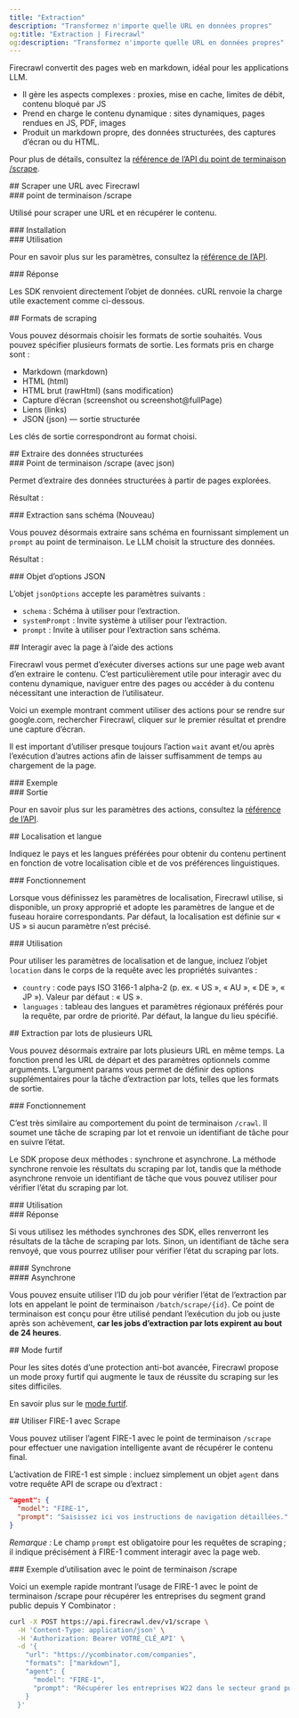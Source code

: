 ```yaml
---
title: "Extraction"
description: "Transformez n'importe quelle URL en données propres"
og:title: "Extraction | Firecrawl"
og:description: "Transformez n'importe quelle URL en données propres"
---
```



Firecrawl convertit des pages web en markdown, idéal pour les applications LLM.

* Il gère les aspects complexes : proxies, mise en cache, limites de débit, contenu bloqué par JS
* Prend en charge le contenu dynamique : sites dynamiques, pages rendues en JS, PDF, images
* Produit un markdown propre, des données structurées, des captures d’écran ou du HTML.

Pour plus de détails, consultez la [référence de l’API du point de terminaison /scrape](https://docs.firecrawl.dev/api-reference/endpoint/scrape).

<div id="scraping-a-url-with-firecrawl">
  ## Scraper une URL avec Firecrawl
</div>

<div id="scrape-endpoint">
  ### point de terminaison /scrape
</div>

Utilisé pour scraper une URL et en récupérer le contenu.

<div id="installation">
  ### Installation
</div>

<CodeGroup>
  <InstallationPython />

  <InstallationNode />

  <InstallationGo />

  <InstallationRust />
</CodeGroup>

<div id="usage">
  ### Utilisation
</div>

<CodeGroup>
  <ScrapePython />

  <ScrapeNode />

  <ScrapeGo />

  <ScrapeRust />

  <ScrapeCURL />
</CodeGroup>

Pour en savoir plus sur les paramètres, consultez la [référence de l’API](https://docs.firecrawl.dev/api-reference/endpoint/scrape).

<div id="response">
  ### Réponse
</div>

Les SDK renvoient directement l’objet de données. cURL renvoie la charge utile exactement comme ci-dessous.

<ScrapeResponse />

<div id="scrape-formats">
  ## Formats de scraping
</div>

Vous pouvez désormais choisir les formats de sortie souhaités. Vous pouvez spécifier plusieurs formats de sortie. Les formats pris en charge sont :

* Markdown (markdown)
* HTML (html)
* HTML brut (rawHtml) (sans modification)
* Capture d’écran (screenshot ou screenshot@fullPage)
* Liens (links)
* JSON (json) — sortie structurée

Les clés de sortie correspondront au format choisi.

<div id="extract-structured-data">
  ## Extraire des données structurées
</div>

<div id="scrape-with-json-endpoint">
  ### Point de terminaison /scrape (avec json)
</div>

Permet d’extraire des données structurées à partir de pages explorées.

<CodeGroup>
  <ExtractPython />

  <ExtractNode />

  <ExtractCURL />
</CodeGroup>

Résultat :

<ExtractOutput />

<div id="extracting-without-schema-new">
  ### Extraction sans schéma (Nouveau)
</div>

Vous pouvez désormais extraire sans schéma en fournissant simplement un `prompt` au point de terminaison. Le LLM choisit la structure des données.

<CodeGroup>
  <ExtractNoSchemaCURL />
</CodeGroup>

Résultat :

<ExtractNoSchemaOutput />

<div id="json-options-object">
  ### Objet d’options JSON
</div>

L’objet `jsonOptions` accepte les paramètres suivants :

* `schema` : Schéma à utiliser pour l’extraction.
* `systemPrompt` : Invite système à utiliser pour l’extraction.
* `prompt` : Invite à utiliser pour l’extraction sans schéma.

<div id="interacting-with-the-page-with-actions">
  ## Interagir avec la page à l’aide des actions
</div>

Firecrawl vous permet d’exécuter diverses actions sur une page web avant d’en extraire le contenu. C’est particulièrement utile pour interagir avec du contenu dynamique, naviguer entre des pages ou accéder à du contenu nécessitant une interaction de l’utilisateur.

Voici un exemple montrant comment utiliser des actions pour se rendre sur google.com, rechercher Firecrawl, cliquer sur le premier résultat et prendre une capture d’écran.

Il est important d’utiliser presque toujours l’action `wait` avant et/ou après l’exécution d’autres actions afin de laisser suffisamment de temps au chargement de la page.

<div id="example">
  ### Exemple
</div>

<CodeGroup>
  <ScrapeActionsPython />

  <ScrapeActionsNode />

  <ScrapeActionsCURL />
</CodeGroup>

<div id="output">
  ### Sortie
</div>

<CodeGroup>
  <ScrapeActionsOutput />
</CodeGroup>

Pour en savoir plus sur les paramètres des actions, consultez la [référence de l’API](https://docs.firecrawl.dev/api-reference/endpoint/scrape).

<div id="location-and-language">
  ## Localisation et langue
</div>

Indiquez le pays et les langues préférées pour obtenir du contenu pertinent en fonction de votre localisation cible et de vos préférences linguistiques.

<div id="how-it-works">
  ### Fonctionnement
</div>

Lorsque vous définissez les paramètres de localisation, Firecrawl utilise, si disponible, un proxy approprié et adopte les paramètres de langue et de fuseau horaire correspondants. Par défaut, la localisation est définie sur « US » si aucun paramètre n’est précisé.

<div id="usage">
  ### Utilisation
</div>

Pour utiliser les paramètres de localisation et de langue, incluez l’objet `location` dans le corps de la requête avec les propriétés suivantes :

* `country` : code pays ISO 3166-1 alpha-2 (p. ex. « US », « AU », « DE », « JP »). Valeur par défaut : « US ».
* `languages` : tableau des langues et paramètres régionaux préférés pour la requête, par ordre de priorité. Par défaut, la langue du lieu spécifié.

<CodeGroup>
  <ScrapeLocationPython />

  <ScrapeLocationNode />

  <ScrapeLocationCURL />
</CodeGroup>

<div id="batch-scraping-multiple-urls">
  ## Extraction par lots de plusieurs URL
</div>

Vous pouvez désormais extraire par lots plusieurs URL en même temps. La fonction prend les URL de départ et des paramètres optionnels comme arguments. L’argument params vous permet de définir des options supplémentaires pour la tâche d’extraction par lots, telles que les formats de sortie.

<div id="how-it-works">
  ### Fonctionnement
</div>

C’est très similaire au comportement du point de terminaison `/crawl`. Il soumet une tâche de scraping par lot et renvoie un identifiant de tâche pour en suivre l’état.

Le SDK propose deux méthodes : synchrone et asynchrone. La méthode synchrone renvoie les résultats du scraping par lot, tandis que la méthode asynchrone renvoie un identifiant de tâche que vous pouvez utiliser pour vérifier l’état du scraping par lot.

<div id="usage">
  ### Utilisation
</div>

<CodeGroup>
  <BatchScrapePython />

  <BatchScrapeNode />

  <BatchScrapeCURL />
</CodeGroup>

<div id="response">
  ### Réponse
</div>

Si vous utilisez les méthodes synchrones des SDK, elles renverront les résultats de la tâche de scraping par lots. Sinon, un identifiant de tâche sera renvoyé, que vous pourrez utiliser pour vérifier l’état du scraping par lots.

<div id="synchronous">
  #### Synchrone
</div>

<BatchScrapeOutput />

<div id="asynchronous">
  #### Asynchrone
</div>

Vous pouvez ensuite utiliser l’ID du job pour vérifier l’état de l’extraction par lots en appelant le point de terminaison `/batch/scrape/{id}`. Ce point de terminaison est conçu pour être utilisé pendant l’exécution du job ou juste après son achèvement, **car les jobs d’extraction par lots expirent au bout de 24 heures**.

<BatchScrapeAsyncOutput />

<div id="stealth-mode">
  ## Mode furtif
</div>

Pour les sites dotés d’une protection anti-bot avancée, Firecrawl propose un mode proxy furtif qui augmente le taux de réussite du scraping sur les sites difficiles.

En savoir plus sur le [mode furtif](/fr/features/stealth-mode).

<div id="using-fire-1-with-scrape">
  ## Utiliser FIRE-1 avec Scrape
</div>

Vous pouvez utiliser l’agent FIRE-1 avec le point de terminaison `/scrape` pour effectuer une navigation intelligente avant de récupérer le contenu final.

L’activation de FIRE-1 est simple : incluez simplement un objet `agent` dans votre requête API de scrape ou d’extract :

```json
"agent": {
  "model": "FIRE-1",
  "prompt": "Saisissez ici vos instructions de navigation détaillées."
}
```

*Remarque :* Le champ `prompt` est obligatoire pour les requêtes de scraping ; il indique précisément à FIRE-1 comment interagir avec la page web.

<div id="example-usage-with-scrape-endpoint">
  ### Exemple d’utilisation avec le point de terminaison /scrape
</div>

Voici un exemple rapide montrant l’usage de FIRE-1 avec le point de terminaison /scrape pour récupérer les entreprises du segment grand public depuis Y Combinator :

```bash
curl -X POST https://api.firecrawl.dev/v1/scrape \
  -H 'Content-Type: application/json' \
  -H 'Authorization: Bearer VOTRE_CLÉ_API' \
  -d '{
    "url": "https://ycombinator.com/companies",
    "formats": ["markdown"],
    "agent": {
      "model": "FIRE-1",
      "prompt": "Récupérer les entreprises W22 dans le secteur grand public en cliquant sur les boutons correspondants"
    }
  }'
```
